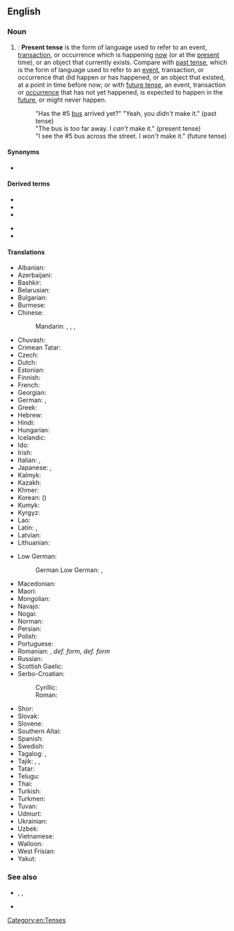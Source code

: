 {{also|present-tense}}
==English==

===Noun===
{{en-noun}}

# {{lb|en|grammar}}: '''Present tense''' is the form of language used to refer to an event, [[transaction]], or occurrence which is happening [[now]] (or at the [[present]] time), or an object that currently exists. Compare with [[past tense]], which is the form of language used to refer to an [[event]], transaction, or occurrence that did happen or has happened, or an object that existed, at a point in time before now; or with [[future tense]], an event, transaction or [[occurrence]] that has not yet happened, is expected to happen in the [[future]], or might never happen.
#: "Has the #5 [[bus]] arrived yet?" "Yeah, you ''didn't'' make it." (past tense)
#: "The bus is too far away. I ''can’t'' make it." (present tense)
#: "I see the #5 bus across the street. I ''won’t'' make it." (future tense)

====Synonyms====
* {{l|en|present}}

====Derived terms====
{{der-top}}
* {{l|en|dramatic present tense}}
* {{l|en|historical present tense}}
* {{l|en|historic present tense}}
{{der-mid}}
* {{l|en|narrative present tense}}
* {{l|en|present historic tense}}
{{der-bottom}}

====Translations====
{{trans-top|form of language}}
* Albanian: {{t|sq|koha e tashme}}
* Azerbaijani: {{t|az|indiki zaman}}
* Bashkir: {{t|ba|хәҙерге заман|sc=Cyrl}}
* Belarusian: {{t|be|цяпе́рашні час|m}}
* Bulgarian: {{t|bg|сега́шно вре́ме|n}}
* Burmese: {{t+|my|ပစ္စုပ္ပန်}}
* Chinese:
*: Mandarin: {{t|cmn|現在時態|sc=Hani}}, {{t|cmn|现在时态|tr=xiànzài shítài|sc=Hani}}, {{t+|cmn|現在時|sc=Hani}}, {{t+|cmn|现在时|tr=xiànzàishí|sc=Hani}}
* Chuvash: {{t|cv|хальхи вӑхӑт}}
* Crimean Tatar: {{t|crh|şimdiki zaman}}
* Czech: {{t|cs|přítomný čas|m}}
* Dutch: {{t+|nl|tegenwoordige tijd|m}}
* Estonian: {{t+|et|olevik}}
* Finnish: {{t+|fi|preesens}}
* French: {{t+|fr|présent}}
* Georgian: {{t|ka|აწმყო}}
* German: {{t+|de|Gegenwart|f}}, {{t+|de|Präsens|n}}
* Greek: {{t+|el|ενεστώτας|m}}
* Hebrew: {{t|he|לשון הוה|m|tr=l'shón hové|sc=Hebr}}
* Hindi: {{t+|hi|वर्तमान}}
* Hungarian: {{t+|hu|jelen idő}}
* Icelandic: {{t+|is|nútíð|f}}
* Ido: {{t+|io|prezento}}
* Irish: {{t|ga|aimsir láithreach|f}}
* Italian: {{t|it|presente indicativo|m}}, {{t|it|indicativo presente|m}}
* Japanese: {{t|ja|現在時制|tr=げんざいじせい, genzai jisei|sc=Jpan}}, {{t+|ja|現在形|tr=げんざいけい, genzaikei|sc=Jpan}}
* Kalmyk: {{t|xal|өдгә цаг}}
* Kazakh: {{t|kk|осы шақ|sc=Cyrl}}
* Khmer: {{t+|km|វត្តមានា}}
* Korean: {{t+|ko|현재 시제}} ({{t|ko|現在時制}})
* Kumyk: {{t|kum|гьалиги заман|tr=haligi zaman}}
* Kyrgyz: {{t|ky|учур чак|sc=Cyrl}}
* Lao: {{t|lo|ປັດຈຸບັນ}}
* Latin: {{t|la|tempus praesens}}, {{t+|la|praesens}}
* Latvian: {{t|lv|tagadnes laiks|m}}
* Lithuanian: {{t+|lt|esamasis laikas|m}}
{{trans-mid}}
* Low German:
*: German Low German: {{t+|nds-de|Präsens}}, {{t|nds-de|Nutiet}}
* Macedonian: {{t|mk|сегашно време|n}}
* Maori: {{t|mi|wātū}}
* Mongolian: {{t|mn|одоо цаг}}
* Navajo: {{t|nv|tʼáhdii}}
* Nogai: {{t|nog|аьлиги заман}}
* Norman: {{t|nrf|présent|m}}
* Persian: {{t+|fa|حال|tr=hâl|sc=fa-Arab}}
* Polish: {{t+|pl|czas teraźniejszy|m}}
* Portuguese: {{t+|pt|presente|m}}
* Romanian: {{t+|ro|prezent|n}}, {{t|ro|timpul prezent|n}} ''def. form'', {{t|ro|timpurile prezent|n-p}} ''def. form''
* Russian: {{t+|ru|настоя́щее вре́мя|n}}
* Scottish Gaelic: {{t|gd|tràth làthaireach|m}}
* Serbo-Croatian:
*: Cyrillic: {{t|sh|презент|m}}
*: Roman: {{t+|sh|prezent|m}}
* Shor: {{t|cjs|амдығы тем|tr=amdığı tem}}
* Slovak: {{t|sk|prítomný čas|m}}
* Slovene: {{t|sl|sedanjik|m}}
* Southern Altai: {{t|alt|тургуза ӧй}}
* Spanish: {{t+|es|presente}}
* Swedish: {{t+|sv|presens}}
* Tagalog: {{t+|tl|pangkasalukuyan}}, {{t|tl|nagaganap}}
* Tajik: {{t|tg|ҳозира}}, {{t|tg|вақти ҳозира}}, {{t|tg|замони ҳозира}}
* Tatar: {{t+|tt|хәзерге заман}}
* Telugu: {{t+|te|వర్తమానకాలము}}
* Thai: {{t+|th|ปัจจุบัน}}
* Turkish: {{t+|tr|şimdiki}}
* Turkmen: {{t|tk|häzirki zaman}}
* Tuvan: {{t|tyv|амгы үе}}
* Udmurt: {{t|udm|али дыр}}
* Ukrainian: {{t+|uk|тепе́рішній час|m}}
* Uzbek: {{t|uz|hozirgi zamon}}
* Vietnamese: {{t|vi|thì hiện tại}}
* Walloon: {{t|wa|tins prezintrece|m}}
* West Frisian: {{t+|fy|notiid}}
* Yakut: {{t|sah|билиҥҥи кэм|sc=Cyrl}}
{{trans-bottom}}

===See also===
* {{l|en|be}}, {{l|en|is}}, {{l|en|was}}
* {{l|en|present continuous}}

[[Category:en:Tenses]]